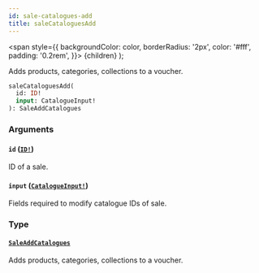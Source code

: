 ```yaml
---
id: sale-catalogues-add
title: saleCataloguesAdd
---
```


<span
style={{
      backgroundColor: color,
      borderRadius: '2px',
      color: '#fff',
      padding: '0.2rem',
    }}>
{children}
</span>
);

Adds products, categories, collections to a voucher.

```graphql
saleCataloguesAdd(
  id: ID!
  input: CatalogueInput!
): SaleAddCatalogues

```

### Arguments

#### `id` ([`ID!`](/api-reference/scalars/id.mdx))

ID of a sale.

#### `input` ([`CatalogueInput!`](/api-reference/inputs/catalogue-input.mdx))

Fields required to modify catalogue IDs of sale.

### Type

#### [`SaleAddCatalogues`](/api-reference/objects/sale-add-catalogues.mdx)

Adds products, categories, collections to a voucher.
